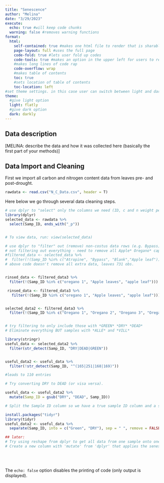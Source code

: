 ```yaml
---
title: "Senescence"
author: "Melina"
date: "3/29/2023"
execute:
  echo: true #will keep code chunks
  warning: false #removes warning functions
format:
  html:
    self-contained: true #makes one html file to render that is sharable
    page-layout: full #uses the full page
    code-fold: true #lets user fold up codes
    code-tools: true #makes an option in the upper left for users to reveal/hide all code and copy source code
    #makes long lines of code rap
    code-overflow: wrap
    #makes table of contents
    toc: true
    #sets location of table of contents
    toc-location: left
#set theme settings. in this case user can switch between light and dark mode
theme:
  #give light option
  light: flatly
  #give dark option
  dark: darkly
---
```


## Data description

\[MELINA: describe the data and how it was collected here (basically the first part of your methods)\]

## Data Import and Cleaning

First we import all carbon and nitrogen content data from leaves pre- and post-drought.

```r
rawdata <- read.csv("N_C_Data.csv", header = T)
```

Here below we go through several data cleaning steps.

```r
# use dplyr to "select" only the columns we need (ID, c and n weight percent)
library(dplyr)
selected_data <- rawdata %>%
  select(Samp_ID, ends_with("_p"))


# To view data, run: view(selected_data)

# use dplyr to "filter" out (remove) non-costus data rows (e.g. Bypass)
# not filtering out everything - need to remove all Apple* Oregano* capsule*
#filtered_data <- selected_data %>%
#  filter(!(Samp_ID %in% c("Atropine", "Bypass", "Blank","Apple leaf")))
# above code doesn't remove all extra data, leaves 731 obs. 


rinsed_data <- filtered_data3 %>%
  filter(!(Samp_ID %in% c("oregano 1", "Apple leaves", "apple leaf")))

 rinsed_data <- filtered_data3 %>%
   filter(!(Samp_ID %in% c("oregano 1", "Apple leaves", "apple leaf")))


selected_data2 <- filtered_data3 %>%
  filter(!(Samp_ID %in% c("Oregano 1", "Oregano 2", "Oregano 3", "Oregano 4", "Oregano 5", "Oregano 6", "Oregano 7")))


# try filtering to only include those with *GREEN* *DRY* *DEAD*
# Eliminate everything BUT samples with *ALLE* and *VILL*

library(stringr)
useful_data <- selected_data2 %>%
  filter(str_detect(Samp_ID, "DRY|DEAD|GREEN"))


useful_data2 <- useful_data %>%
  filter(!str_detect(Samp_ID, "^(165|251|168|169)"))

#leads to 110 entries

# Try converting DRY to DEAD (or visa versa). 

useful_data <- useful_data2 %>%
  mutate(Samp_ID = gsub("DRY", "DEAD", Samp_ID))

# Split the Sample ID column so we have a true sample ID column and a separate green_dry column

install.packages("tidyr") 
library(tidyr)
useful_data2 <- useful_data %>%
  separate(Samp_ID, into = c("Green", "DRY"), sep = " ", remove = FALSE, extra = "drop")

## later: 
# Try using reshape from dplyr to get all data from one sample onto one row
# Create a new column with 'mutate' from 'dplyr' that applies the senescence eqation to the leaf N data

```

\
\

The `echo: false` option disables the printing of code (only output is displayed).
